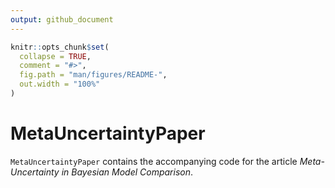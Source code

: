 ```yaml
---
output: github_document
---
```


<!-- README.md is generated from README.Rmd. Please edit that file -->

```r
knitr::opts_chunk$set(
  collapse = TRUE,
  comment = "#>",
  fig.path = "man/figures/README-",
  out.width = "100%"
)
```

# MetaUncertaintyPaper

<!-- badges: start -->
<!-- badges: end -->

`MetaUncertaintyPaper` contains the accompanying code for the article _Meta-Uncertainty in Bayesian Model Comparison_. 
